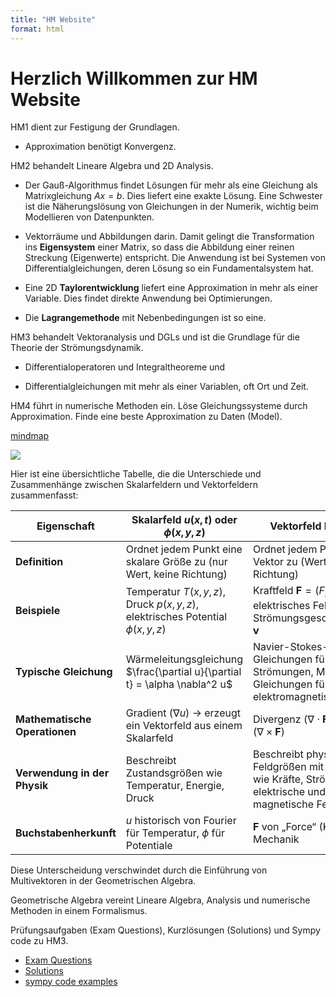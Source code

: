 ```yaml
---
title: "HM Website"
format: html
---
```


# Herzlich Willkommen zur HM Website

HM1 dient zur Festigung der Grundlagen. 

- Approximation benötigt Konvergenz.

HM2 behandelt Lineare Algebra und 2D Analysis. 

- Der Gauß-Algorithmus findet Lösungen für mehr als eine Gleichung als Matrixgleichung $Ax=b$. Dies liefert eine exakte Lösung. Eine Schwester ist die Näherungslösung von Gleichungen in der Numerik, wichtig beim Modellieren von Datenpunkten.

- Vektorräume und Abbildungen darin. Damit gelingt die Transformation ins **Eigensystem** einer Matrix, so dass die Abbildung einer reinen Streckung (Eigenwerte) entspricht. Die Anwendung ist bei Systemen von Differentialgleichungen, deren Lösung so ein Fundamentalsystem hat.

- Eine 2D **Taylorentwicklung** liefert eine Approximation in mehr als einer Variable. Dies findet direkte Anwendung bei Optimierungen.

- Die **Lagrangemethode** mit Nebenbedingungen ist so eine.

HM3 behandelt Vektoranalysis und DGLs und ist die Grundlage für die Theorie der Strömungsdynamik. 

- Differentialoperatoren und Integraltheoreme und 

- Differentialgleichungen mit mehr als einer Variablen, oft Ort und Zeit.

HM4 führt in numerische Methoden ein. Löse Gleichungssysteme durch Approximation. Finde eine beste Approximation zu Daten (Model).

[mindmap](hm101_mindmap_mit_ziel.png)

![](images/clipboard-3118651815.png)


Hier ist eine übersichtliche Tabelle, die die Unterschiede und Zusammenhänge zwischen Skalarfeldern und Vektorfeldern zusammenfasst:

| **Eigenschaft**               | **Skalarfeld** $u(x,t)$ oder $\phi(x,y,z)$                                    | **Vektorfeld** $\mathbf{F}(x,y,z)$                                                                              |
|-------------------|-------------------------------|----------------------|
| **Definition**                | Ordnet jedem Punkt eine skalare Größe zu (nur Wert, keine Richtung)           | Ordnet jedem Punkt einen Vektor zu (Wert + Richtung)                                                            |
| **Beispiele**                 | Temperatur $T(x,y,z)$, Druck $p(x,y,z)$, elektrisches Potential $\phi(x,y,z)$ | Kraftfeld $\mathbf{F} = (F_x, F_y, F_z)$, elektrisches Feld $\mathbf{E}$, Strömungsgeschwindigkeit $\mathbf{v}$ |
| **Typische Gleichung**        | Wärmeleitungsgleichung $\frac{\partial u}{\partial t} = \alpha \nabla^2 u$    | Navier-Stokes-Gleichungen für Strömungen, Maxwell-Gleichungen für elektromagnetische Felder                     |
| **Mathematische Operationen** | Gradient ($\nabla u$) → erzeugt ein Vektorfeld aus einem Skalarfeld           | Divergenz ($\nabla \cdot \mathbf{F}$), Rotation ($\nabla \times \mathbf{F}$)                                    |
| **Verwendung in der Physik**  | Beschreibt Zustandsgrößen wie Temperatur, Energie, Druck                      | Beschreibt physikalische Feldgrößen mit Richtung wie Kräfte, Strömungen, elektrische und magnetische Felder     |
| **Buchstabenherkunft**        | $u$ historisch von Fourier für Temperatur, $\phi$ für Potentiale              | $\mathbf{F}$ von „Force“ (Kraft) in der Mechanik                                                                |

Diese Unterscheidung verschwindet durch die Einführung von Multivektoren in der Geometrischen Algebra.

Geometrische Algebra vereint Lineare Algebra, Analysis und numerische Methoden in einem Formalismus.

Prüfungsaufgaben (Exam Questions), Kurzlösungen (Solutions) und Sympy code zu HM3.

-   [Exam Questions](exam-questions.qmd)
-   [Solutions](solutions.qmd)
-   [sympy code examples](hm3_python.qmd)
